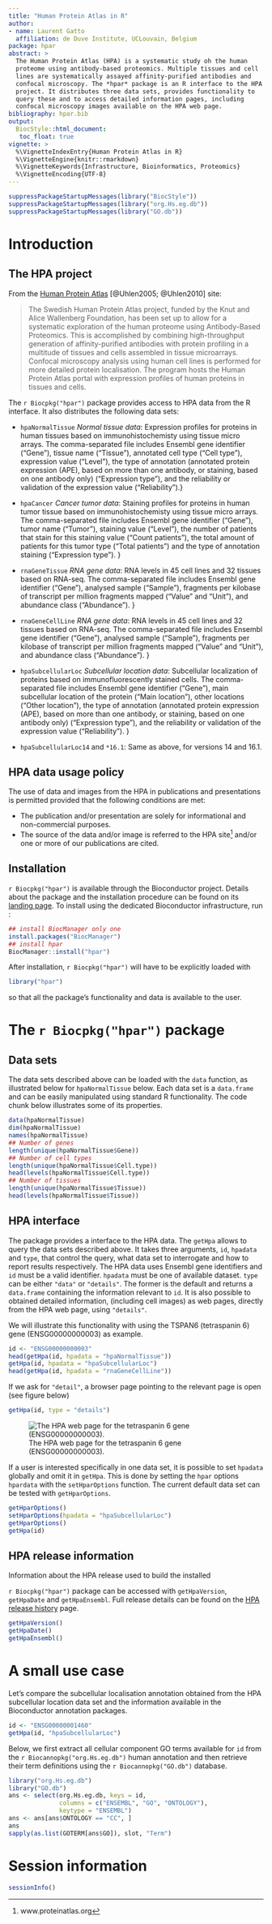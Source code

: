 ```yaml
---
title: "Human Protein Atlas in R"
author:
- name: Laurent Gatto
  affiliation: de Duve Institute, UCLouvain, Belgium
package: hpar
abstract: >
  The Human Protein Atlas (HPA) is a systematic study oh the human
  proteome using antibody-based proteomics. Multiple tissues and cell
  lines are systematically assayed affinity-purified antibodies and
  confocal microscopy. The *hpar* package is an R interface to the HPA
  project. It distributes three data sets, provides functionality to
  query these and to access detailed information pages, including
  confocal microscopy images available on the HPA web page.
bibliography: hpar.bib
output:
  BiocStyle::html_document:
   toc_float: true
vignette: >
  %\VignetteIndexEntry{Human Protein Atlas in R}
  %\VignetteEngine{knitr::rmarkdown}
  %\VignetteKeywords{Infrastructure, Bioinformatics, Proteomics}
  %\VignetteEncoding{UTF-8}
---
```



```r
suppressPackageStartupMessages(library("BiocStyle"))
suppressPackageStartupMessages(library("org.Hs.eg.db"))
suppressPackageStartupMessages(library("GO.db"))
```


# Introduction

## The HPA project

From the [Human Protein Atlas](http://www.proteinatlas.org/)
[@Uhlen2005; @Uhlen2010] site:


> The Swedish Human Protein Atlas project, funded by the Knut and
> Alice Wallenberg Foundation, has been set up to allow for a
> systematic exploration of the human proteome using Antibody-Based
> Proteomics. This is accomplished by combining high-throughput
> generation of affinity-purified antibodies with protein profiling in
> a multitude of tissues and cells assembled in tissue
> microarrays. Confocal microscopy analysis using human cell lines is
> performed for more detailed protein localisation. The program hosts
> the Human Protein Atlas portal with expression profiles of human
> proteins in tissues and cells.

The `r Biocpkg("hpar")` package provides access to HPA data from the R
interface. It also distributes the following data sets:


- `hpaNormalTissue` *Normal tissue data*: Expression profiles for
  proteins in human tissues based on immunohistochemisty using tissue
  micro arrays. The comma-separated file includes Ensembl gene
  identifier ("Gene"), tissue name ("Tissue"), annotated cell type
  ("Cell type"), expression value ("Level"), the type of annotation
  (annotated protein expression (APE), based on more than one
  antibody, or staining, based on one antibody only) ("Expression
  type"), and the reliability or validation of the expression value
  ("Reliability").}


- `hpaCancer` *Cancer tumor data*: Staining profiles for proteins in
  human tumor tissue based on immunohistochemisty using tissue micro
  arrays. The comma-separated file includes Ensembl gene identifier
  ("Gene"), tumor name ("Tumor"), staining value ("Level"), the number
  of patients that stain for this staining value ("Count patients"),
  the total amount of patients for this tumor type ("Total patients")
  and the type of annotation staining ("Expression type").  }

- `rnaGeneTissue` *RNA gene data*: RNA levels in 45 cell lines and 32
   tissues based on RNA-seq. The comma-separated file includes Ensembl
   gene identifier ("Gene"), analysed sample ("Sample"), fragments per
   kilobase of transcript per million fragments mapped ("Value" and
   "Unit"), and abundance class ("Abundance"). }

- `rnaGeneCellLine` *RNA gene data*: RNA levels in 45 cell lines and
  32 tissues based on RNA-seq. The comma-separated file includes
  Ensembl gene identifier ("Gene"), analysed sample ("Sample"),
  fragments per kilobase of transcript per million fragments mapped
  ("Value" and "Unit"), and abundance class ("Abundance"). }

- `hpaSubcellularLoc` *Subcellular location data*: Subcellular
  localization of proteins based on immunofluorescently stained
  cells. The comma-separated file includes Ensembl gene identifier
  ("Gene"), main subcellular location of the protein ("Main
  location"), other locations ("Other location"), the type of
  annotation (annotated protein expression (APE), based on more than
  one antibody, or staining, based on one antibody only) ("Expression
  type"), and the reliability or validation of the expression value
  ("Reliability"). }

- `hpaSubcellularLoc14` and `*16.1`: Same as above, for versions 14
  and 16.1.

## HPA data usage policy

The use of data and images from the HPA in publications and
presentations is permitted provided that the following conditions are
met:

- The publication and/or presentation are solely for informational and
  non-commercial purposes.
- The source of the data and/or image is referred to the HPA
  site^[www.proteinatlas.org] and/or one or more of our publications
  are cited.


## Installation

 `r Biocpkg("hpar")` is available through the Bioconductor
project. Details about the package and the installation procedure can
be found on its
[landing page](http://bioconductor.org/packages/devel/bioc/html/hpar.html). To
install using the dedicated Bioconductor infrastructure, run :

```r
## install BiocManager only one
install.packages("BiocManager")
## install hpar
BiocManager::install("hpar")
```

After installation, `r Biocpkg("hpar")` will have to be explicitly
loaded with

```r
library("hpar")
```

so that all the package's functionality and data is available to the
user.



# The  `r Biocpkg("hpar")`  package

## Data sets

The data sets described above can be loaded with the `data` function,
as illustrated below for `hpaNormalTissue` below. Each data set is a
`data.frame` and can be easily manipulated using standard R
functionality. The code chunk below illustrates some of its
properties.


```r
data(hpaNormalTissue)
dim(hpaNormalTissue)
names(hpaNormalTissue)
## Number of genes
length(unique(hpaNormalTissue$Gene))
## Number of cell types
length(unique(hpaNormalTissue$Cell.type))
head(levels(hpaNormalTissue$Cell.type))
## Number of tissues
length(unique(hpaNormalTissue$Tissue))
head(levels(hpaNormalTissue$Tissue))
```


## HPA interface


The package provides a interface to the HPA data. The `getHpa` allows
to query the data sets described above. It takes three arguments,
`id`, `hpadata` and `type`, that control the query, what data set to
interrogate and how to report results respectively. The HPA data uses
Ensembl gene identifiers and `id` must be a valid
identifier. `hpadata` must be one of available dataset. `type` can be
either `"data"` or `"details"`. The former is the default and returns
a `data.frame` containing the information relevant to `id`. It is also
possible to obtained detailed information, (including cell images) as
web pages, directly from the HPA web page, using `"details"`.

We will illustrate this functionality with using the TSPAN6
(tetraspanin 6) gene (ENSG00000000003) as example.

```r
id <- "ENSG00000000003"
head(getHpa(id, hpadata = "hpaNormalTissue"))
getHpa(id, hpadata = "hpaSubcellularLoc")
head(getHpa(id, hpadata = "rnaGeneCellLine"))
```

If we ask for `"detail"`, a browser page pointing to the
relevant page is open (see figure below)

```r
getHpa(id, type = "details")
```

![The HPA web page for the tetraspanin 6 gene (ENSG00000000003).](./hpa.png)

If a user is interested specifically in one data set, it is possible
to set `hpadata` globally and omit it in `getHpa`. This is done by
setting the `hpar` options `hpardata` with the `setHparOptions`
function. The current default data set can be tested with
`getHparOptions`.

```r
getHparOptions()
setHparOptions(hpadata = "hpaSubcellularLoc")
getHparOptions()
getHpa(id)
```

## HPA release information

Information about the HPA release used to build the installed



 `r Biocpkg("hpar")` package can be accessed with `getHpaVersion`,
`getHpaDate` and `getHpaEnsembl`. Full release details can be found on
the [HPA release history](http://www.proteinatlas.org/about/releases)
page.

```r
getHpaVersion()
getHpaDate()
getHpaEnsembl()
```

# A small use case

Let's compare the subcellular localisation annotation obtained from
the HPA subcellular location data set and the information available in
the Bioconductor annotation packages.

```r
id <- "ENSG00000001460"
getHpa(id, "hpaSubcellularLoc")
```

Below, we first extract all cellular component GO terms available for
`id` from the `r Biocannopkg("org.Hs.eg.db")` human annotation and
then retrieve their term definitions using the `r Biocannopkg("GO.db")`
database.

```r
library("org.Hs.eg.db")
library("GO.db")
ans <- select(org.Hs.eg.db, keys = id,
              columns = c("ENSEMBL", "GO", "ONTOLOGY"),
              keytype = "ENSEMBL")
ans <- ans[ans$ONTOLOGY == "CC", ]
ans
sapply(as.list(GOTERM[ans$GO]), slot, "Term")
```


# Session information {-}

```r
sessionInfo()
```
